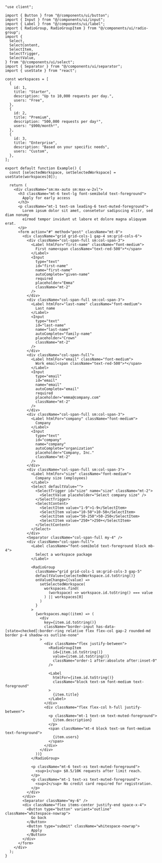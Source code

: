 ````tsx
"use client";

import { Button } from "@/components/ui/button";
import { Input } from "@/components/ui/input";
import { Label } from "@/components/ui/label";
import { RadioGroup, RadioGroupItem } from "@/components/ui/radio-group";
import {
  Select,
  SelectContent,
  SelectItem,
  SelectTrigger,
  SelectValue,
} from "@/components/ui/select";
import { Separator } from "@/components/ui/separator";
import { useState } from "react";

const workspaces = [
  {
    id: 1,
    title: "Starter",
    description: "Up to 10,000 requests per day.",
    users: "Free",
  },
  {
    id: 2,
    title: "Premium",
    description: "500,000 requests per day¹",
    users: "$900/month²",
  },
  {
    id: 3,
    title: "Enterprise",
    description: "Based on your specific needs",
    users: "Custom",
  },
];

export default function Example() {
  const [selectedWorkspace, setSelectedWorkspace] = useState(workspaces[0]);

  return (
    <div className="sm:mx-auto sm:max-w-2xl">
      <h3 className="mt-6 text-lg font-semibold text-foreground">
        Apply for early access
      </h3>
      <p className="mt-1 text-sm leading-6 text-muted-foreground">
        Lorem ipsum dolor sit amet, consetetur sadipscing elitr, sed diam nonumy
        eirmod tempor invidunt ut labore et dolore magna aliquyam erat.
      </p>
      <form action="#" method="post" className="mt-8">
        <div className="grid grid-cols-1 gap-4 sm:grid-cols-6">
          <div className="col-span-full sm:col-span-3">
            <Label htmlFor="first-name" className="font-medium">
              First name<span className="text-red-500">*</span>
            </Label>
            <Input
              type="text"
              id="first-name"
              name="first-name"
              autoComplete="given-name"
              required
              placeholder="Emma"
              className="mt-2"
            />
          </div>
          <div className="col-span-full sm:col-span-3">
            <Label htmlFor="last-name" className="font-medium">
              Last name
            </Label>
            <Input
              type="text"
              id="last-name"
              name="last-name"
              autoComplete="family-name"
              placeholder="Crown"
              className="mt-2"
            />
          </div>
          <div className="col-span-full">
            <Label htmlFor="email" className="font-medium">
              Work email<span className="text-red-500">*</span>
            </Label>
            <Input
              type="email"
              id="email"
              name="email"
              autoComplete="email"
              required
              placeholder="emma@company.com"
              className="mt-2"
            />
          </div>
          <div className="col-span-full sm:col-span-3">
            <Label htmlFor="company" className="font-medium">
              Company
            </Label>
            <Input
              type="text"
              id="company"
              name="company"
              autoComplete="organization"
              placeholder="Company, Inc."
              className="mt-2"
            />
          </div>
          <div className="col-span-full sm:col-span-3">
            <Label htmlFor="size" className="font-medium">
              Company size (employees)
            </Label>
            <Select defaultValue="">
              <SelectTrigger id="size" name="size" className="mt-2">
                <SelectValue placeholder="Select company size" />
              </SelectTrigger>
              <SelectContent>
                <SelectItem value="1-9">1-9</SelectItem>
                <SelectItem value="10-50">10-50</SelectItem>
                <SelectItem value="50-250">50-250</SelectItem>
                <SelectItem value="250+">250+</SelectItem>
              </SelectContent>
            </Select>
          </div>
          <Separator className="col-span-full my-4" />
          <div className="col-span-full">
            <Label className="font-semibold text-foreground block mb-4">
              Select a workspace package
            </Label>

            <RadioGroup
              className="grid grid-cols-1 sm:grid-cols-3 gap-5"
              defaultValue={selectedWorkspace.id.toString()}
              onValueChange={(value) =>
                setSelectedWorkspace(
                  workspaces.find(
                    (workspace) => workspace.id.toString() === value
                  ) || workspaces[0]
                )
              }
            >
              {workspaces.map((item) => (
                <div
                  key={item.id.toString()}
                  className="border-input has-data-[state=checked]:border-ring relative flex flex-col gap-2 rounded-md border p-4 shadow-xs outline-none"
                >
                  <div className="flex justify-between">
                    <RadioGroupItem
                      id={item.id.toString()}
                      value={item.id.toString()}
                      className="order-1 after:absolute after:inset-0"
                    />

                    <Label
                      htmlFor={item.id.toString()}
                      className="block text-sm font-medium text-foreground"
                    >
                      {item.title}
                    </Label>
                  </div>
                  <div className="flex flex-col h-full justify-between">
                    <p className="mt-1 text-sm text-muted-foreground">
                      {item.description}
                    </p>
                    <span className="mt-4 block text-sm font-medium text-foreground">
                      {item.users}
                    </span>
                  </div>
                </div>
              ))}
            </RadioGroup>

            <p className="mt-6 text-xs text-muted-foreground">
              <sup>1</sup> $0.5/10K requests after limit reach.
            </p>
            <p className="mt-1 text-xs text-muted-foreground">
              <sup>2</sup> No credit card required for registration.
            </p>
          </div>
        </div>
        <Separator className="my-6" />
        <div className="flex items-center justify-end space-x-4">
          <Button type="button" variant="outline" className="whitespace-nowrap">
            Go back
          </Button>
          <Button type="submit" className="whitespace-nowrap">
            Apply
          </Button>
        </div>
      </form>
    </div>
  );
}
````